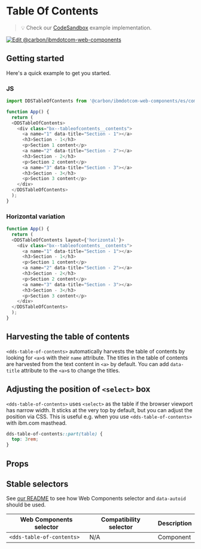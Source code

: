 
# Table Of Contents

> 💡 Check our
> [CodeSandbox](https://githubbox.com/carbon-design-system/carbon-for-ibm-dotcom/tree/main/packages/web-components/examples/codesandbox/components-react/table-of-contents)
> example implementation.

[![Edit @carbon/ibmdotcom-web-components](https://codesandbox.io/static/img/play-codesandbox.svg)](https://githubbox.com/carbon-design-system/carbon-for-ibm-dotcom/tree/main/packages/web-components/examples/codesandbox/components-react/table-of-contents)

## Getting started

Here's a quick example to get you started.

### JS

```javascript
import DDSTableOfContents from '@carbon/ibmdotcom-web-components/es/components-react/table-of-contents/table-of-contents.js';

function App() {
  return (
  <DDSTableOfContents>
    <div class="bx--tableofcontents__contents">
      <a name="1" data-title="Section - 1"></a>
      <h3>Section - 1</h3>
      <p>Section 1 content</p>
      <a name="2" data-title="Section - 2"></a>
      <h3>Section - 2</h3>
      <p>Section 2 content</p>
      <a name="3" data-title="Section - 3"></a>
      <h3>Section - 3</h3>
      <p>Section 3 content</p>
    </div>
  </DDSTableOfContents>
  );
}
```

### Horizontal variation

```javascript
function App() {
  return (
  <DDSTableOfContents layout={'horizontal'}>
    <div class="bx--tableofcontents__contents">
      <a name="1" data-title="Section - 1"></a>
      <h3>Section - 1</h3>
      <p>Section 1 content</p>
      <a name="2" data-title="Section - 2"></a>
      <h3>Section - 2</h3>
      <p>Section 2 content</p>
      <a name="3" data-title="Section - 3"></a>
      <h3>Section - 3</h3>
      <p>Section 3 content</p>
    </div>
  </DDSTableOfContents>
  );
}
```

## Harvesting the table of contents

`<dds-table-of-contents>` automatically harvests the table of contents by looking for `<a>`s with their `name` attribute.
The titles in the table of contents are harvested from the text content in `<a>` by default.
You can add `data-title` attribute to the `<a>`s to change the titles.

## Adjusting the position of `<select>` box

`<dds-table-of-contents>` uses `<select>` as the table if the browser viewport has narrow width.
It sticks at the very top by default, but you can adjust the position via CSS.
This is useful e.g. when you use `<dds-table-of-contents>` with ibm.com masthead.

```css
dds-table-of-contents::part(table) {
  top: 3rem;
}
```

## Props

<Props of={PropTypesRef} />

## Stable selectors

See [our README](https://github.com/carbon-design-system/carbon-for-ibm-dotcom/tree/main/packages/web-components#stable-selectors-for-analytics-and-integratione2e-testing-in-web-components) to see how Web Components selector and `data-autoid` should be used.

| Web Components selector | Compatibility selector | Description |
| ----------------------- | ---------------------- | ----------- |
| `<dds-table-of-contents>`        | N/A                    | Component   |

<Description markdown={contributing} />
